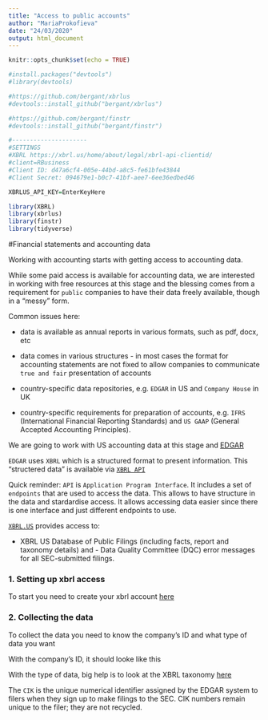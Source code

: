 ```yaml
---
title: "Access to public accounts"
author: "MariaProkofieva"
date: "24/03/2020"
output: html_document
---
```


```r
knitr::opts_chunk$set(echo = TRUE)

#install.packages("devtools")
#library(devtools)

#https://github.com/bergant/xbrlus
#devtools::install_github("bergant/xbrlus") 

#https://github.com/bergant/finstr
#devtools::install_github("bergant/finstr") 

#---------------------
#SETTINGS
#XBRL https://xbrl.us/home/about/legal/xbrl-api-clientid/
#client=RBusiness
#Client ID: d47a6cf4-005e-44bd-a8c5-fe61bfe43844
#Client Secret: 094679e1-b0c7-41bf-aee7-6ee36edbed46

XBRLUS_API_KEY=EnterKeyHere

library(XBRL)
library(xbrlus)
library(finstr)
library(tidyverse)
```

#Financial statements and accounting data

Working with accounting starts with getting access to accounting data.

While some paid access is available for accounting data, we are interested in working with free resources at this stage and the blessing comes from a requirement for `public` companies to have their data freely available, though in a "messy" form.

Common issues here:

- data is available as annual reports in various formats, such as pdf, docx, etc

- data comes in various structures - in most cases the format for accounting statements are not fixed to allow companies to communicate `true and fair` presentation of accounts

- country-specific data repositories, e.g. `EDGAR` in US and `Company House` in UK

- country-specific requirements for preparation of accounts, e.g. `IFRS` (International Financial Reporting Standards) and `US GAAP` (General Accepted Accounting Principles).

We are going to work with US accounting data at this stage and [EDGAR](https://www.sec.gov/edgar.shtml)

`EDGAR` uses `XBRL` which is a structured format to present information. This "structered data" is available via [`XBRL API`](https://xbrl.us/home/use/xbrl-api/)

Quick reminder: `API` is `Application Program Interface`. It includes a set of `endpoints` that are used to access the data. This allows to have structure in the data and stardardise access. It allows accessing data easier since there is one interface and just different endpoints to use. 


[`XBRL.US`](https://xbrl.us) provides access to:

- XBRL US Database of Public Filings (including facts, report and taxonomy details) and - Data Quality Committee (DQC) error messages for all SEC-submitted filings.

### 1. Setting up xbrl access

To start you need to create your xbrl account [here](https://xbrl.us/wp-login.php?action=register)


### 2. Collecting the data

To collect the data you need to know the company's ID and what type of data you want

With the company's ID, it should looke like this 

With the type of data, big help is to look at the XBRL taxonomy [here](https://xbrl.us/xbrl-taxonomy/2019-us-gaap/)

The `CIK` is the unique numerical identifier assigned by the EDGAR system to filers when they sign up to make filings to the SEC. CIK numbers remain unique to the filer; they are not recycled.


